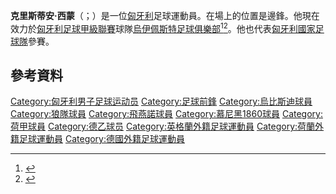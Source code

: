 {{Infobox football biography
| name = 克里斯蒂安·西蒙<br/> Krisztián Simon
| image = Simon Krisztián 2010.jpg
| image_size = 200
| fullname = Krisztián Simon
| birth_date = {{Birth date and age|1991|6|10|df=y}}
| birth_place = [[匈牙利|匈牙利]][[布達佩斯|布達佩斯]]
| height = 1.76m
| position = [[邊鋒|邊鋒]]
| currentclub = [[烏伊佩斯特足球俱樂部|烏伊佩斯特]]
| clubnumber = 7
| youthyears1 = 2003–2009
| youthclubs1 = [[烏伊佩斯特足球俱樂部|烏伊佩斯特]]
| youthyears2 = 2009
| youthclubs2 = [[狼隊足球會|狼隊]]
| years1 = 2009–2015
| clubs1 = [[烏伊佩斯特足球俱樂部|烏伊佩斯特]]
| caps1 = 101
| goals1 = 19
| years2 = 2011
| clubs2 = → [[飛燕諾|飛燕諾]] (外借)
| caps2 = 8
| goals2 = 0
| years3 = 2015–2017
| clubs3 = [[慕尼黑1860|慕尼黑1860]]
| caps3 = 11
| goals3 = 1
| years4 = 2017–
| clubs4 = [[烏伊佩斯特足球俱樂部|烏伊佩斯特]]
| caps4 = 61
| goals4 = 7
| pcupdate = 2020年6月27日
| nationalyears1 = 2009–2010
| nationalteam1 = [[匈牙利19歲以下國家足球隊|匈牙利U19]]
| nationalcaps1 = 19
| nationalgoals1 = 2
| nationalyears2 = 2010–2012
| nationalteam2 = [[匈牙利21歲以下國家足球隊|匈牙利U21]]
| nationalcaps2 = 6
| nationalgoals2 = 0
| nationalyears3 = 2014
| nationalteam3 = [[匈牙利國家足球隊|匈牙利]]
| nationalcaps3 = 4
| nationalgoals3 = 0
| ntupdate = 2014年11月14日
}}

'''克里斯蒂安·西蒙'''（{{lang-hu|Krisztián Simon}}；{{bd|1991年|2月6日}}）是一位[[匈牙利|匈牙利]]足球運動員。在場上的位置是邊鋒。他現在效力於[[匈牙利足球甲級聯賽|匈牙利足球甲級聯賽]]球隊[[烏伊佩斯特足球俱樂部|烏伊佩斯特足球俱樂部]]<ref>{{cite web|url=http://www.abendzeitung-muenchen.de/inhalt.transfer-beim-tsv-1860-loewen-neuzugang-j-napot-krisztian.8d789503-4f4a-4eec-ac2e-a51528b9c314.html|publisher=Abendzeitung|title=Löwen-Neuzugang: Jó napot*, Krisztian!|trans_title=New lion: Jó napot*, Krisztian!|language=de|date=2 February 2015|accessdate=2 February 2015|archive-date=2019-12-03|archive-url=https://web.archive.org/web/20191203164453/https://www.abendzeitung-muenchen.de/inhalt.transfer-beim-tsv-1860-loewen-neuzugang-j-napot-krisztian.8d789503-4f4a-4eec-ac2e-a51528b9c314.html|dead-url=no}}</ref><ref>{{cite web|url=http://www.nemzetisport.hu/labdarugo_nb_i/ujpest-simon-krisztian-alairt-munchenben-hivatalos-2392315|title=Újpest: Simon Krisztián aláírt Münchenben - hivatalos|date=2 February 2015|language=hu|publisher=[[Nemzeti_Sport|Nemzeti Sport]]|accessdate=2015-06-03|archive-date=2020-02-05|archive-url=https://web.archive.org/web/20200205144224/http://www.nemzetisport.hu/labdarugo_nb_i/ujpest-simon-krisztian-alairt-munchenben-hivatalos-2392315|dead-url=no}}</ref>。他也代表[[匈牙利國家足球隊|匈牙利國家足球隊]]參賽。

==參考資料==
{{Reflist}}

{{DEFAULTSORT:Simon, Krisztian}}
[[Category:匈牙利男子足球运动员|Category:匈牙利男子足球运动员]]
[[Category:足球前鋒|Category:足球前鋒]]
[[Category:烏比斯迪球員|Category:烏比斯迪球員]]
[[Category:狼隊球員|Category:狼隊球員]]
[[Category:飛燕諾球員|Category:飛燕諾球員]]
[[Category:慕尼黑1860球員|Category:慕尼黑1860球員]]
[[Category:荷甲球員|Category:荷甲球員]]
[[Category:德乙球员|Category:德乙球员]]
[[Category:英格蘭外籍足球運動員|Category:英格蘭外籍足球運動員]]
[[Category:荷蘭外籍足球運動員|Category:荷蘭外籍足球運動員]]
[[Category:德國外籍足球運動員|Category:德國外籍足球運動員]]